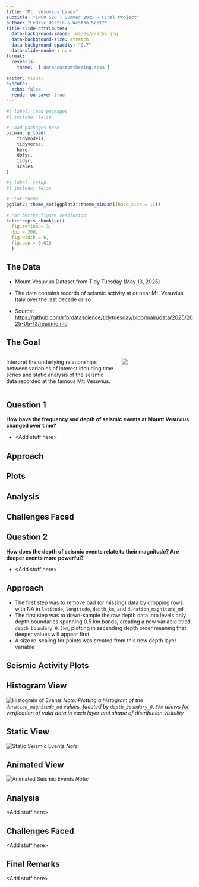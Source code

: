 ```yaml
---
title: "Mt. Vesuvius Lives"
subtitle: "INFO 526 - Summer 2025 - Final Project"
author: "Cedric Destin & Weston Scott"
title-slide-attributes:
  data-background-image: images/cracks.jpg
  data-background-size: stretch
  data-background-opacity: "0.7"
  data-slide-number: none
format:
  revealjs:
    theme:  ['data/customtheming.scss']
  
editor: visual
execute:
  echo: false
  render-on-save: true
---
```


```r
#| label: load-packages
#| include: false

# Load packages here
pacman::p_load(
    tidymodels,
    tidyverse,
    here,
    dplyr,
    tidyr,
    scales
)

```

```r
#| label: setup
#| include: false

# Plot theme
ggplot2::theme_set(ggplot2::theme_minimal(base_size = 11))

# For better figure resolution
knitr::opts_chunk$set(
  fig.retina = 3, 
  dpi = 300, 
  fig.width = 6, 
  fig.asp = 0.618 
  )
```

## The Data

-   Mount Vesuvius Dataset from Tidy Tuesday (May 13, 2025)

-   The data contains records of seismic activity at or near Mt. Vesuvius, Italy over the last decade or so

-   Source: <https://github.com/rfordatascience/tidytuesday/blob/main/data/2025/2025-05-13/readme.md>

## The Goal

::::: columns
::: {.column width="60%"}
Interpret the underlying relationships between variables of interest including time series and static analysis of the seismic data recorded at the famous Mt. Vesuvius.
:::

::: {.column width="40%"}
![](images/mt_vesuvius.jpg){fig-alt="https://www.pexels.com/photo/buildings-near-the-rock-mountains-6540758/"}
:::
:::::

## Question 1

**How have the frequency and depth of seismic events at Mount Vesuvius changed over time?**

-   \<Add stuff here\>

## Approach

## Plots

## Analysis

## Challenges Faced

## Question 2

**How does the depth of seismic events relate to their magnitude? Are deeper events more powerful?**

-   \<Add stuff here\>

## Approach

-   The first step was to remove bad (or missing) data by dropping rows with NA in `latitude`, `longitude`, `depth_km`, and `duration_magnitude_md`
-   The first step was to down-sample the raw depth data into levels only depth boundaries spanning 0.5 km bands, creating a new variable titled `depth_boundary_0.5km`, plotting in ascending depth order meaning that deeper values will appear first
-   A size re-scaling for points was created from this new depth layer variable

## Seismic Activity Plots

::: panel-tabset
## Histogram View

![Histogram of Events](images/histogram_vesuvius_plot.png)
*Note: Plotting a histogram of the `duration_magnitude_md` values, faceted by `depth_boundary_0.5km` allows for verification of valid data in each layer and shape of distribution visibility*

## Static View

![Static Seismic Events](images/static_vesuvius_plot.png)
*Note:*

## Animated View

![Animated Seismic Events](images/vesuvius_animation.gif)
*Note:*
:::

## Analysis

\<Add stuff here\>

## Challenges Faced

\<Add stuff here\>

## Final Remarks

\<Add stuff here\>